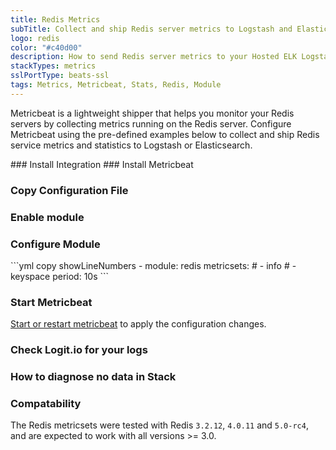 ```yaml
---
title: Redis Metrics
subTitle: Collect and ship Redis server metrics to Logstash and Elasticsearch
logo: redis
color: "#c40d00"
description: How to send Redis server metrics to your Hosted ELK Logstash instance. Configure Metricbeat to send Redis server metrics to Logstash or Elasticsearch.
stackTypes: metrics
sslPortType: beats-ssl
tags: Metrics, Metricbeat, Stats, Redis, Module
---
```


Metricbeat is a lightweight shipper that helps you monitor your Redis 
servers by collecting metrics running on the Redis server. 
Configure Metricbeat using the pre-defined examples below to collect and 
ship Redis service metrics and statistics to Logstash or Elasticsearch.

<Steps>
  ### Install Integration
  <InstallIntegration/>
  ### Install Metricbeat

  <InstallBeat beatname="metricbeat" />

  ### Copy Configuration File

  <MetricbeatOutput />

  ### Enable module

  <EnableMetricbeatModule module="redis" />

  ### Configure Module

  <ConfigureMetricbeatModule module="redis">
    ```yml copy showLineNumbers
    - module: redis
      metricsets:
      # - info
      # - keyspace
      period: 10s
    ```
  </ConfigureMetricbeatModule>

  ### Start Metricbeat

  [Start or restart metricbeat](https://www.elastic.co/guide/en/beats/metricbeat/master/metricbeat-starting.html) 
  to apply the configuration changes.

  ### Check Logit.io for your logs

  <LaunchStack utmMedium="logs" utmCampaign="redis_metricbeat" source="metrics_redis" />

  ### How to diagnose no data in Stack

  <DiagnoseNoData />

  ### Compatability

  The Redis metricsets were tested with Redis `3.2.12`, `4.0.11` and `5.0-rc4`, 
  and are expected to work with all versions >= 3.0.

</Steps>